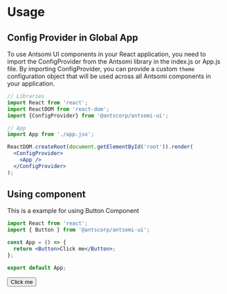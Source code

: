 
<Meta title="Home/Usage" />

# Usage

## Config Provider in Global App 
To use Antsomi UI components in your React application, you need to import the ConfigProvider from the Antsomi library in the index.js or App.js file. By importing ConfigProvider, you can provide a custom `theme` configuration object that will be used across all Antsomi components in your application.

```jsx
// Libraries
import React from 'react';
import ReactDOM from 'react-dom';
import {ConfigProvider} from '@antscorp/antsomi-ui';

// App
import App from './app.jsx';

ReactDOM.createRoot(document.getElementById('root')).render(
  <ConfigProvider>
    <App />
  </ConfigProvider>
);

```

## Using component

This is a example for using Button Component

```jsx
import React from 'react';
import { Button } from '@antscorp/antsomi-ui';

const App = () => {
  return <Button>Click me</Button>;
};

export default App;
```

<Story name="Example">
  <Button>Click me</Button>
</Story>
